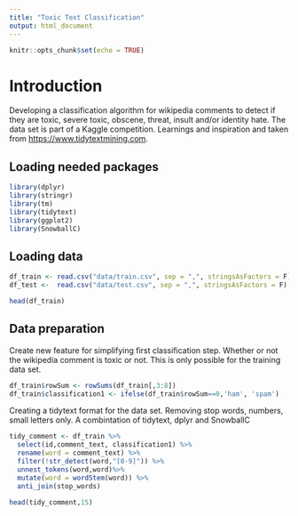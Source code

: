 ```yaml
---
title: "Toxic Text Classification"
output: html_document
---
```


```r
knitr::opts_chunk$set(echo = TRUE)
```

# Introduction 

Developing a classification algorithm for wikipedia comments to detect if they are toxic, severe toxic, obscene, threat, insult and/or identity hate. The data set is part of a Kaggle competition. Learnings and inspiration and taken from <https://www.tidytextmining.com>.

## Loading needed packages
```r
library(dplyr)
library(stringr)
library(tm)
library(tidytext)
library(ggplot2)
library(SnowballC)

```
## Loading data
```r
df_train <- read.csv("data/train.csv", sep = ",", stringsAsFactors = F)
df_test <-  read.csv("data/test.csv", sep = ",", stringsAsFactors = F)

head(df_train)
```
## Data preparation
Create new feature for simplifying first classification step. Whether or not the wikipedia comment is toxic or not. This is only possible for the training data set.

```r
df_train$rowSum <- rowSums(df_train[,3:8])
df_train$classification1 <- ifelse(df_train$rowSum==0,'ham', 'spam')
```

Creating a tidytext format for the data set. Removing stop words, numbers, small letters only. A combintation of tidytext, dplyr and SnowballC
```r
tidy_comment <- df_train %>%
  select(id,comment_text, classification1) %>%
  rename(word = comment_text) %>%
  filter(!str_detect(word,"[0-9]")) %>%
  unnest_tokens(word,word)%>%
  mutate(word = wordStem(word)) %>%
  anti_join(stop_words)

head(tidy_comment,15)
```



